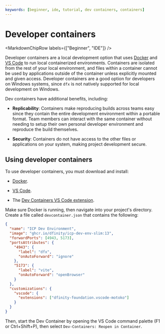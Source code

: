 ```yaml
---
keywords: [beginner, ide, tutorial, dev containers, containers]
---
```



# Developer containers

<MarkdownChipRow labels={["Beginner", "IDE"]} />

Developer containers are a local development option that uses [Docker](https://www.docker.com/get-started/) and [VS Code](https://code.visualstudio.com/) to run local containerized environments. Containers are isolated from the rest of your local environment, and files within a container cannot be used by applications outside of the container unless explicitly mounted and given access. Developer containers are a good option for developers on Windows systems, since `dfx` is not natively supported for local development on Windows.

Dev containers have additional benefits, including:

- **Replicability**: Containers make reproducing builds across teams easy since they contain the entire development environment within a portable format. Team members can interact with the same container without needing to setup their own personal developer environment and reproduce the build themselves.

- **Security**: Containers do not have access to the other files or applications on your system, making project development secure.

## Using developer containers

To use developer containers, you must download and install:

- [Docker](https://www.docker.com/get-started/).

- [VS Code](https://code.visualstudio.com/).

- The [Dev Containers VS Code extension](https://containers.dev/supporting#dev-containers).

Make sure Docker is running, then navigate into your project's directory. Create a file called `devcontainer.json` that contains the following:

```json
{
  "name": "ICP Dev Environment",
  "image": "ghcr.io/dfinity/icp-dev-env-slim:13",
  "forwardPorts": [4943, 5173],
  "portsAttributes": {
    "4943": {
      "label": "dfx",
      "onAutoForward": "ignore"
    },
    "5173": {
      "label": "vite",
      "onAutoForward": "openBrowser"
    }
  },
  "customizations": {
    "vscode": {
      "extensions": ["dfinity-foundation.vscode-motoko"]
    }
  }
}
```

Then, start the Dev Container by opening the VS Code command palette (F1 or Ctrl+Shift+P), then select `Dev-Containers: Reopen in Container`.

